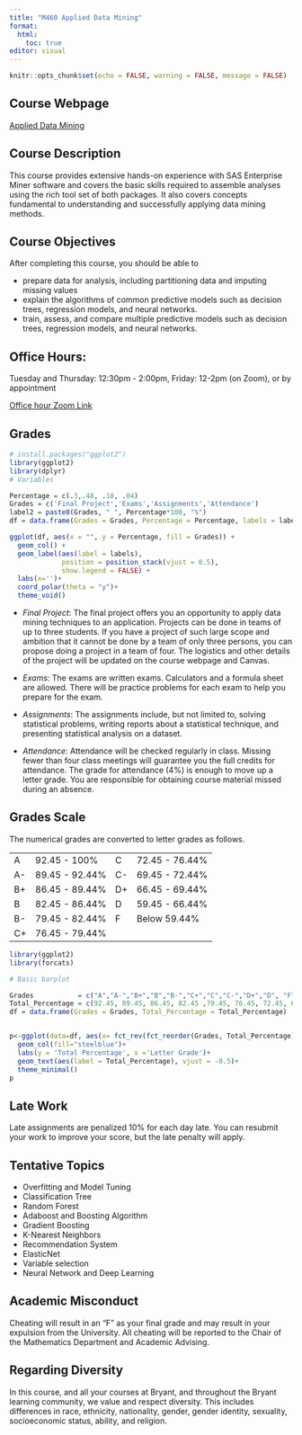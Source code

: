 ```yaml
---
title: "M460 Applied Data Mining"
format: 
  html:
    toc: true
editor: visual
---
```


```r
knitr::opts_chunk$set(echo = FALSE, warning = FALSE, message = FALSE)
```

## Course Webpage

[Applied Data Mining](https://bryantstats.github.io/math460/)

## Course Description

This course provides extensive hands-on experience with SAS Enterprise Miner software and covers the basic skills required to assemble analyses using the rich tool set of both packages. It also covers concepts fundamental to understanding and successfully applying data mining methods.

## Course Objectives

After completing this course, you should be able to

- prepare data for analysis, including partitioning data and imputing missing values
- explain the algorithms of common predictive models such as decision trees,
regression models, and neural networks.
- train, assess, and compare multiple predictive models such as decision trees,
regression models, and neural networks.

## Office Hours:

Tuesday and Thursday: 12:30pm - 2:00pm, Friday: 12-2pm (on Zoom), or by appointment 

[Office hour Zoom Link](https://bryant.zoom.us/j/4419675207)

## Grades

```r
# install.packages("ggplot2")
library(ggplot2)
library(dplyr)
# Variables

Percentage = c(.3,.48, .18, .04)
Grades = c('Final Project','Exams','Assignments','Attendance')
label2 = paste0(Grades, " ", Percentage*100, "%")
df = data.frame(Grades = Grades, Percentage = Percentage, labels = label2)

ggplot(df, aes(x = "", y = Percentage, fill = Grades)) +
  geom_col() +
  geom_label(aes(label = labels),
             position = position_stack(vjust = 0.5),
             show.legend = FALSE) +
  labs(x='')+
  coord_polar(theta = "y")+
  theme_void()
```

- *Final Project*: The final project offers you an opportunity to apply data mining techniques to an application. Projects can be done in teams of up to three students. If you have a project of such large scope and ambition that it cannot be done by a team of only three persons, you can propose doing a project in a team of four. The logistics and other details of the project will be updated on the course webpage and Canvas. 

- *Exams*: The exams are written exams. Calculators and a formula sheet are allowed. There will be practice problems for each exam to help you prepare for the exam. 

- *Assignments*: The assignments include, but not limited to, solving statistical problems, writing reports about a statistical technique, and presenting statistical analysis on a dataset.  

- *Attendance*: Attendance will be checked regularly in class. Missing fewer than four class meetings will guarantee you the full credits for attendance.  The grade for attendance (4%) is enough to move up a letter grade. You are responsible for obtaining course material missed during an absence. 

## Grades Scale

The numerical grades are converted to letter grades as follows.

|     |                |     |                |
|-----|----------------|-----|----------------|
| A   | 92.45 - 100%   | C   | 72.45 - 76.44% |
| A-  | 89.45 - 92.44% | C-  | 69.45 - 72.44% |
| B+  | 86.45 - 89.44% | D+  | 66.45 - 69.44% |
| B   | 82.45 - 86.44% | D   | 59.45 - 66.44% |
| B-  | 79.45 - 82.44% | F   | Below 59.44%   |
| C+  | 76.45 - 79.44% |     |                |

```r
library(ggplot2)
library(forcats)

# Basic barplot

Grades           = c("A","A-","B+","B","B-","C+","C","C-","D+","D", "F")
Total_Percentage = c(92.45, 89.45, 86.45, 82.45 ,79.45, 76.45, 72.45, 69.45, 66.45, 59.45, 0)
df = data.frame(Grades = Grades, Total_Percentage = Total_Percentage)


p<-ggplot(data=df, aes(x= fct_rev(fct_reorder(Grades, Total_Percentage)), y=Total_Percentage)) +
  geom_col(fill="steelblue")+
  labs(y = 'Total Percentage', x ='Letter Grade')+
  geom_text(aes(label = Total_Percentage), vjust = -0.5)+
  theme_minimal()
p

```

## Late Work  

Late assignments are penalized 10% for each day late. You can resubmit your work to improve your score, but the late penalty will apply.  


## Tentative Topics

- Overfitting and Model Tuning
- Classification Tree
- Random Forest
- Adaboost and Boosting Algorithm
- Gradient Boosting
- K-Nearest Neighbors
- Recommendation System
- ElasticNet
- Variable selection
- Neural Network and Deep Learning 

## Academic Misconduct

Cheating will result in an "F" as your final grade and may result in your expulsion from the University. All cheating will be reported to the Chair of the Mathematics Department and Academic Advising.

## Regarding Diversity

In this course, and all your courses at Bryant, and throughout the Bryant learning community, we value and respect diversity. This includes differences in race, ethnicity, nationality, gender, gender identity, sexuality, socioeconomic status, ability, and religion.
